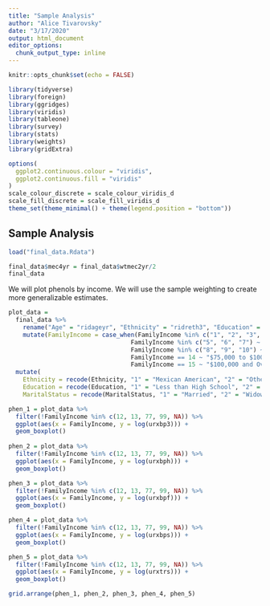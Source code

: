 ```yaml
---
title: "Sample Analysis"
author: "Alice Tivarovsky"
date: "3/17/2020"
output: html_document
editor_options: 
  chunk_output_type: inline
---
```


```r
knitr::opts_chunk$set(echo = FALSE)

library(tidyverse)
library(foreign)
library(ggridges)
library(viridis)
library(tableone)
library(survey)
library(stats)
library(weights)
library(gridExtra)

options(
  ggplot2.continuous.colour = "viridis",
  ggplot2.continuous.fill = "viridis"
)
scale_colour_discrete = scale_colour_viridis_d
scale_fill_discrete = scale_fill_viridis_d
theme_set(theme_minimal() + theme(legend.position = "bottom"))

```

## Sample Analysis 

```r

load("final_data.Rdata")

final_data$mec4yr = final_data$wtmec2yr/2
final_data
```

We will plot phenols by income. We will use the sample weighting to create more generalizable estimates. 
```r

plot_data = 
  final_data %>% 
    rename("Age" = "ridageyr", "Ethnicity" = "ridreth3", "Education" = "dmdeduc2", "MaritalStatus" = "dmdmartl", "FamilyIncome" = "indfmin2") %>% 
    mutate(FamilyIncome = case_when(FamilyIncome %in% c("1", "2", "3", "4", "13") ~ "< $20,000", 
                                  FamilyIncome %in% c("5", "6", "7") ~ "$20,000 - $45,000",
                                  FamilyIncome %in% c("8", "9", "10") ~ "$45,000 - $75,000",
                                  FamilyIncome == 14 ~ "$75,000 to $100,000",
                                  FamilyIncome == 15 ~ "$100,000 and Over")) %>% 
  mutate(
    Ethnicity = recode(Ethnicity, "1" = "Mexican American", "2" = "Other Hispanic", "3" = "Non-Hispanic White", "4" = "Non-Hispanic Black", "6" = "Non-Hispanic Asian", "7" = "Other Race - Including Multi-Racial", .default = NULL, .missing = NULL), 
    Education = recode(Education, "1" = "Less than High School", "2" = "Less than High School", "3" = "High school graduate/GED or equivalent", "4" = "Some college or AA degree", "5" = "College graduate or above", "7" = "Refused", "9" = "Don't Know", .default = NULL, .missing = NULL), 
    MaritalStatus = recode(MaritalStatus, "1" = "Married", "2" = "Widowed", "3" = "Divorced", "4" = "Separated", "5" = "Never married", "6" = "Living with partner", .default = NULL, .missing = NULL))

phen_1 = plot_data %>% 
  filter(!FamilyIncome %in% c(12, 13, 77, 99, NA)) %>% 
  ggplot(aes(x = FamilyIncome, y = log(urxbp3))) + 
  geom_boxplot()
  
phen_2 = plot_data %>% 
  filter(!FamilyIncome %in% c(12, 13, 77, 99, NA)) %>% 
  ggplot(aes(x = FamilyIncome, y = log(urxbph))) + 
  geom_boxplot()

phen_3 = plot_data %>% 
  filter(!FamilyIncome %in% c(12, 13, 77, 99, NA)) %>% 
  ggplot(aes(x = FamilyIncome, y = log(urxbpf))) + 
  geom_boxplot()

phen_4 = plot_data %>% 
  filter(!FamilyIncome %in% c(12, 13, 77, 99, NA)) %>% 
  ggplot(aes(x = FamilyIncome, y = log(urxbps))) + 
  geom_boxplot()

phen_5 = plot_data %>% 
  filter(!FamilyIncome %in% c(12, 13, 77, 99, NA)) %>% 
  ggplot(aes(x = FamilyIncome, y = log(urxtrs))) + 
  geom_boxplot()

grid.arrange(phen_1, phen_2, phen_3, phen_4, phen_5)
```

